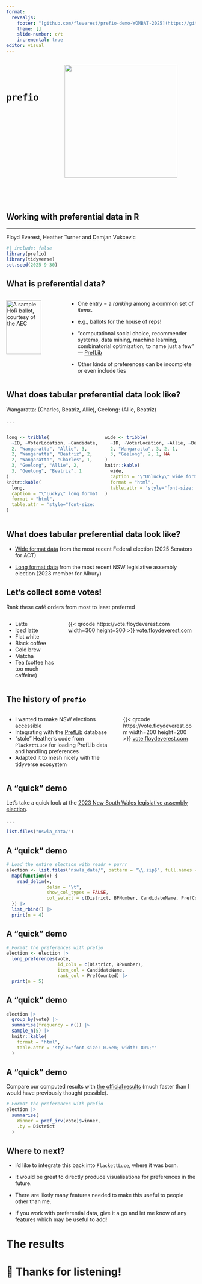 ```yaml
---
format: 
  revealjs:
    footer: "[github.com/fleverest/prefio-demo-WOMBAT-2025](https://github.com/fleverest/prefio-demo-WOMBAT-2025/)"
    theme: []
    slide-number: c/t
    incremental: true
editor: visual
---
```


::::: columns
::: column
<br> <br>

<h1>`prefio`</h1>
:::

::: column
![](https://github.com/fleverest/prefio/raw/refs/heads/main/man/figures/prefio.svg){width="300"}
:::
:::::

<br> <br>

<h2>Working with preferential data in R</h2>

<hr>

<p>Floyd Everest, Heather Turner and Damjan Vukcevic</p>

```r
#| include: false
library(prefio)
library(tidyverse)
set.seed(2025-9-30)
```

## What is preferential data?

::::: columns
::: {.column width="30%"}
[![A sample HoR ballot, courtesy of the AEC](./hor-paper.jpg){fig-alt="A sample ballot for ranking Australian house of representatives candidates." width="80%"}](https://www.aec.gov.au/voting/how_to_vote/voting_hor.htm)
:::

::: {.column width="70%"}
-   One entry = a *ranking* among a common set of *items*.

-   e.g., ballots for the house of reps!

-   "computational social choice, recommender systems, data mining, machine learning, combinatorial optimization, to name just a few" --- [PrefLib](https://preflib.github.io/PrefLib-Jekyll/)

-   Other kinds of preferences can be incomplete or even include ties
:::
:::::

## What does tabular preferential data look like?

Wangaratta: (Charles, Beatriz, Allie), Geelong: (Allie, Beatriz)

. . . 

::::: columns
::: column
```r
long <- tribble(
  ~ID, ~VoterLocation, ~Candidate, ~Rank,
  2, "Wangaratta", "Allie", 3,
  2, "Wangaratta", "Beatriz", 2,
  2, "Wangaratta", "Charles", 1,
  3, "Geelong", "Allie", 2,
  3, "Geelong", "Beatriz", 1
)
knitr::kable(
  long,
  caption = "\"Lucky\" long format.",
  format = "html",
  table.attr = 'style="font-size: 0.7em; width: 70%;"'
)
```
:::

::: column
```r
wide <- tribble(
  ~ID, ~VoterLocation, ~Allie, ~Beatriz, ~Charles,
  2, "Wangaratta", 3, 2, 1,
  3, "Geelong", 2, 1, NA
)
knitr::kable(
  wide,
  caption = "\"Unlucky\" wide format.",
  format = "html",
  table.attr = 'style="font-size: 0.7em; width: 70%;"'
)
```
:::
:::::

## What does tabular preferential data look like?

-   [Wide format data](./aec-senate-wide-data.csv) from the most recent Federal election (2025 Senators for ACT)

-   [Long format data](./nsw_aec_long_data.tsv) from the most recent NSW legislative assembly election (2023 member for Albury)

## Let's collect some votes!

Rank these café orders from most to least preferred

::::: columns
::: column
-   Latte
-   Iced latte
-   Flat white
-   Black coffee
-   Cold brew
-   Matcha
-   Tea (coffee has too much caffeine)
:::

::: column
{{< qrcode https://vote.floydeverest.com width=300 height=300 >}} [vote.floydeverest.com](https://vote.floydeverest.com/)
:::
:::::

## The history of `prefio`

::::: columns
:::{.column width="60%"}
-   I wanted to make NSW elections accessible
-   Integrating with the [PrefLib](https://preflib.github.io/PrefLib-Jekyll/) database
-   "stole" Heather's code from `PlackettLuce` for loading PrefLib data and handling preferences
-   Adapted it to mesh nicely with the tidyverse ecosystem
:::
:::{.column width="40%"}
{{< qrcode https://vote.floydeverest.com width=200 height=200 >}} [vote.floydeverest.com](https://vote.floydeverest.com/)
:::
:::::


## A "quick" demo

Let's take a quick look at the [2023 New South Wales legislative assembly election](https://pastvtr.elections.nsw.gov.au/sg2301/la/results).

. . .

```r
list.files("nswla_data/")
```

## A "quick" demo

```r
# Load the entire election with readr + purrr
election <- list.files("nswla_data/", pattern = "\\.zip$", full.names = TRUE) |>
  map(function(x) {
    read_delim(x,
               delim = "\t",
               show_col_types = FALSE,
               col_select = c(District, BPNumber, CandidateName, PrefCounted))
  }) |>
  list_rbind() |>
  print(n = 4)
```

## A "quick" demo

```r
# Format the preferences with prefio
election <- election |>
  long_preferences(vote,
                   id_cols = c(District, BPNumber),
                   item_col = CandidateName,
                   rank_col = PrefCounted) |>
  print(n = 5)
```


## A "quick" demo

```r
election |>
  group_by(vote) |>
  summarise(frequency = n()) |>
  sample_n(5) |>
  knitr::kable(
    format = "html",
    table.attr = 'style="font-size: 0.6em; width: 80%;"'
  )
```

## A "quick" demo

Compare our computed results with [the official results](https://pastvtr.elections.nsw.gov.au/SG2301/LA/state/elected) (much faster than I would have previously thought possible).

```r
# Format the preferences with prefio
election |>
  summarise(
    Winner = pref_irv(vote)$winner,
    .by = District
  )
```

## Where to next?

-   I'd like to integrate this back into `PlackettLuce`, where it was born.

-   It would be great to directly produce visualisations for preferences in the future.

-   There are likely many features needed to make this useful to people other than me.

-   If you work with preferential data, give it a go and let me know of any features which may be useful to add!

# The results

# 🎉 Thanks for listening!